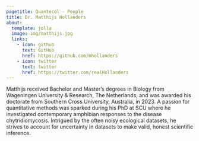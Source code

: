 ```yaml
---
pagetitle: Quantecol - People
title: Dr. Matthijs Hollanders
about:
  template: jolla
  image: img/matthijs.jpg
  links:
    - icon: github
      text: GitHub
      href: https://github.com/mhollanders
    - icon: twitter
      text: twitter
      href: https://twitter.com/realHollanders
---
```


Matthijs received Bachelor and Master's degrees in Biology from Wageningen University & Research, The Netherlands, and was awarded his doctorate from Southern Cross University, Australia, in 2023. A passion for quantitative methods was sparked during his PhD at SCU where he investigated contemporary amphibian responses to the disease chytridiomycosis. Intrigued by the often noisy ecological datasets, he strives to account for uncertainty in datasets to make valid, honest scientific inference.